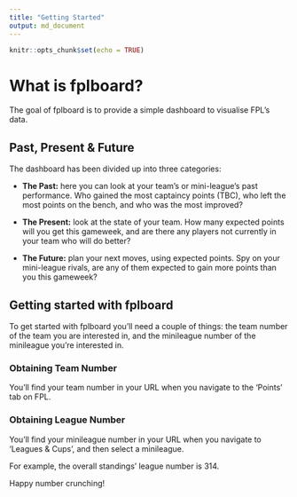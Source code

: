 ```yaml
---
title: "Getting Started"
output: md_document
---
```


```r
knitr::opts_chunk$set(echo = TRUE)
```

# What is fplboard?

The goal of fplboard is to provide a simple dashboard to visualise FPL's data.

## Past, Present & Future

The dashboard has been divided up into three categories:

- **The Past:** here you can look at your team's or mini-league's past performance. Who gained the most captaincy points (TBC), who left the most points on the bench, and who was the most improved?

- **The Present:** look at the state of your team. How many expected points will you get this gameweek, and are there any players not currently in your team who will do better?

- **The Future:** plan your next moves, using expected points. Spy on your mini-league rivals, are any of them expected to gain more points than you this gameweek?

## Getting started with fplboard

To get started with fplboard you'll need a couple of things: the team number of the team you are interested in, and the minileague number of the minileague you're interested in.

### Obtaining Team Number

You'll find your team number in your URL when you navigate to the 'Points' tab on FPL.

### Obtaining League Number

You'll find your minileague number in your URL when you navigate to 'Leagues & Cups', and then select a minileague.

For example, the overall standings' league number is 314.

Happy number crunching!

